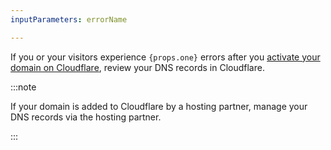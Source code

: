 ```yaml
---
inputParameters: errorName

---
```



If you or your visitors experience <code>{props.one}</code> errors after you [activate your domain on Cloudflare](/dns/zone-setups/full-setup/setup/), review your DNS records in Cloudflare.

:::note


If your domain is added to Cloudflare by a hosting partner, manage your DNS records via the hosting partner.


:::
